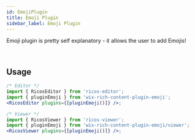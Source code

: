```yaml
---
id: EmojiPlugin
title: Emoji Plugin
sidebar_label: Emoji Plugin
---
```



Emoji plugin is pretty self explanatory - it allows the user to add Emojis!

<div className="card">
  <RicosEditorWithMobile
    content={createContent('Add an Emoji to get the party started!')}
    placeholder={'Type here!'}
    plugins={[pluginEmoji()]}
  />
</div>
<br />

## Usage

```jsx
/* Editor */
import { RicosEditor } from 'ricos-editor';
import { pluginEmoji } from 'wix-rich-content-plugin-emoji';
<RicosEditor plugins={[pluginEmoji()]} />;

/* Viewer */
import { RicosViewer } from 'ricos-viewer';
import { pluginEmoji } from 'wix-rich-content-plugin-emoji/viewer';
<RicosViewer plugins={[pluginEmoji()]} />;
```

